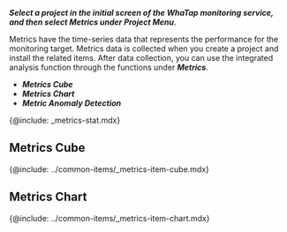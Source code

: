 <!-- azure ncloud oci(oracle-cloud:개별 문서 존재)  -->

**_Select a project in the initial screen of the WhaTap monitoring service, and then select _**Metrics**_ under Project Menu_**.

Metrics have the time-series data that represents the performance for the monitoring target. Metrics data is collected when you create a project and install the related items. After data collection, you can use the integrated analysis function through the functions under **_Metrics_**.

-   **_Metrics Cube_**
-   **_Metrics Chart_**
-   **_Metric Anomaly Detection_**

{@include: _metrics-stat.mdx}

## Metrics Cube

{@include: ../common-items/_metrics-item-cube.mdx}

## Metrics Chart

{@include: ../common-items/_metrics-item-chart.mdx}  
